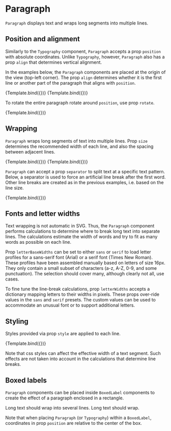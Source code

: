 
<Meta title="Addons/Annotation/Labels/Paragraph" />

# Paragraph


`Paragraph` displays text and wraps long segments into multiple lines.

<ArgsTable of={Paragraph} />

## Position and alignment

Similarly to the `Typography` component, `Paragraph` accepts a prop `position` with absolute coordinates.
Unlike `Typography`, however, `Paragraph` also has a prop `align` that determines vertical alignment.

In the examples below, the `Paragraph` components are placed at the origin of the view (top-left corner).
The prop `align` determines whether it is the first line or another part of the paragraph
that aligns with `position`.

<Canvas>
    <Story
        name="top alignment"
        args={{
            position: [0, 0],
            size: [100, 26],
            align: 0,
            style: { textAnchor: 'start' },
            children: 'Long text should wrap.',
        }}
        component={Paragraph}
        decorators={[ChartDecorator]}
    >
        {Template.bind({})}
    </Story>
    <Story
        name="middle alignment"
        args={{
            position: [0, 0],
            size: [100, 26],
            align: 0.5,
            style: { textAnchor: 'start' },
            children: 'Long text should wrap.',
        }}
        component={Paragraph}
        decorators={[ChartDecorator]}
    >
        {Template.bind({})}
    </Story>
</Canvas>

To rotate the entire paragraph rotate around `position`, use prop `rotate`.

<Canvas>
    <Story
        name="rotation"
        args={{
            position: [60, 80],
            size: [100, 26],
            rotate: -30,
            style: { textAnchor: 'start' },
            children: 'Long text should wrap.',
        }}
        component={Paragraph}
        decorators={[ChartDecorator]}
    >
        {Template.bind({})}
    </Story>
</Canvas>

## Wrapping

`Paragraph` wraps long segments of text into multiple lines.
Prop `size` determines the recommended width of each line, and also the spacing between adjacent lines.

<Canvas>
    <Story
        name="wrapping, wide"
        args={{
            position: [0, 0],
            size: [180, 22],
            align: 0,
            style: { textAnchor: 'start' },
            children: 'Long text should wrap into several lines.',
        }}
        component={Paragraph}
        decorators={[ChartDecorator]}
    >
        {Template.bind({})}
    </Story>
    <Story
        name="wrapping, narrow"
        args={{
            position: [0, 0],
            size: [80, 32],
            align: 0,
            style: { textAnchor: 'start' },
            children: 'Long text should wrap into several lines.',
        }}
        component={Paragraph}
        decorators={[ChartDecorator]}
    >
        {Template.bind({})}
    </Story>
</Canvas>

`Paragraph` can accept a prop `separator` to split text at a specific text pattern.
Below, a separator is used to force an artificial line break after the first word.
Other line breaks are created as in the previous examples, i.e. based on the line size.

<Canvas>
    <Story
        name="wrapping, delimiter"
        args={{
            position: [0, 0],
            size: [180, 22],
            align: 0,
            separator: '\n',
            style: { textAnchor: 'start' },
            children: 'Long\ntext should wrap into several lines.',
        }}
        component={Paragraph}
        decorators={[ChartDecorator]}
    >
        {Template.bind({})}
    </Story>
</Canvas>

## Fonts and letter widths

Text wrapping is not automatic in SVG. Thus, the `Paragraph` component performs
calculations to determine where to break long text into separate lines.
The calculations estimate the width of words and try to fit as many words as possible on each line.

Prop `letterBaseWidths` can be set to either `sans` or `serif` to load letter profiles for a sans-serif font
(Arial) or a serif font (Times New Roman).
These profiles have been assembled manually based on letters of size 16px.
They only contain a small subset of characters (a-z, A-Z, 0-9, and some punctuation).
The selection should cover many, although clearly not all, use cases.

To fine tune the line-break calculations, prop `letterWidths` accepts a dictionary mapping letters
to their widths in pixels. These props over-ride values in the `sans` and `serif` presets.
The custom values can be used to accommodate an unusual font or to support additional letters.

## Styling

Styles provided via prop `style` are applied to each line.

<Canvas>
    <Story
        name="centered"
        args={{
            position: [120, 60],
            size: [180, 22],
            align: 0,
            children: 'Long text should wrap into several lines.',
            style: { fontWeight: 600, textAnchor: 'middle' },
        }}
        component={Paragraph}
        decorators={[ChartDecorator]}
    >
        {Template.bind({})}
    </Story>
</Canvas>

Note that css styles can affect the effective width of a text segment.
Such effects are not taken into account in the calculations that determine line breaks.

## Boxed labels

`Paragraph` components can be placed inside `BoxedLabel` components to create
the effect of a paragraph enclosed in a rectangle.

<Canvas>
    <Story name="boxed label">
        <Chart size={[400, 300]} padding={[40, 40, 40, 40]} style={{ display: 'inline-block' }}>
            <Surface variant={'inner'} />
            <BoxedLabel
                position={[0.5, 0.5]}
                positionUnits={'relative'}
                size={[200, 100]}
                sizeUnits={'absolute'}
                boxStyle={{ fill: '#ffffff', stroke: '#222222', strokeWidth: 1 }}
                rx={8}
                ry={8}
            >
                <Paragraph
                    position={[-85, 0]}
                    size={[190, 22]}
                    align={0.5}
                    style={{ textAnchor: 'start', dominantBaseline: 'middle' }}
                >
                    Long text should wrap into several lines. Long text should wrap.
                </Paragraph>
            </BoxedLabel>
        </Chart>
    </Story>
</Canvas>

Note that when placing `Paragraph` (or `Typography`) within a `BoxedLabel`, coordinates in prop `position` are relative to the center of the box.

